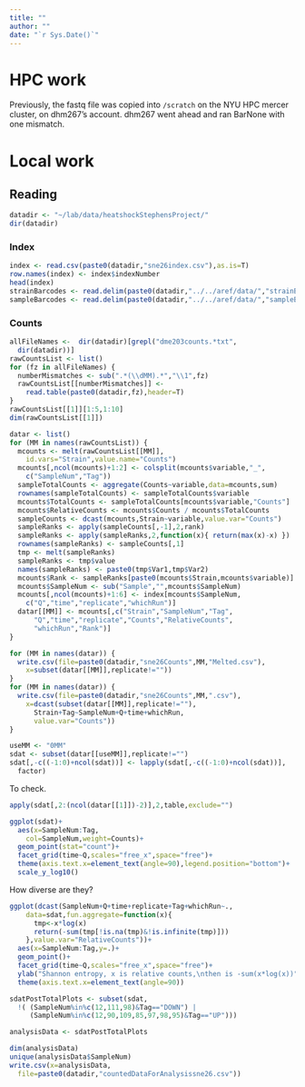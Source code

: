 ```yaml
---
title: ""
author: ""
date: "`r Sys.Date()`"
---
```


# HPC work

Previously, the fastq file was copied into `/scratch` on 
the NYU HPC mercer cluster, on dhm267's account. dhm267 went ahead
and ran BarNone with one mismatch.

# Local work

## Reading

```r
datadir <- "~/lab/data/heatshockStephensProject/"
dir(datadir)
```

### Index

```r
index <- read.csv(paste0(datadir,"sne26index.csv"),as.is=T)
row.names(index) <- index$indexNumber
head(index)
strainBarcodes <- read.delim(paste0(datadir,"../../aref/data/","strainBarcodesNislowRevision.txt"))
sampleBarcodes <- read.delim(paste0(datadir,"../../aref/data/","sampleBarcodesRobinson2014.txt"))
```

### Counts

```r
allFileNames <-  dir(datadir)[grepl("dme203counts.*txt",
  dir(datadir))]
rawCountsList <- list()
for (fz in allFileNames) {
  numberMismatches <- sub(".*(\\dMM).*","\\1",fz)
  rawCountsList[[numberMismatches]] <-
    read.table(paste0(datadir,fz),header=T)
}
rawCountsList[[1]][1:5,1:10]
dim(rawCountsList[[1]])
```

```r
datar <- list()
for (MM in names(rawCountsList)) {
  mcounts <- melt(rawCountsList[[MM]],
    id.vars="Strain",value.name="Counts")
  mcounts[,ncol(mcounts)+1:2] <- colsplit(mcounts$variable,"_",
    c("SampleNum","Tag"))
  sampleTotalCounts <- aggregate(Counts~variable,data=mcounts,sum)
  rownames(sampleTotalCounts) <- sampleTotalCounts$variable
  mcounts$TotalCounts <- sampleTotalCounts[mcounts$variable,"Counts"]
  mcounts$RelativeCounts <- mcounts$Counts / mcounts$TotalCounts
  sampleCounts <- dcast(mcounts,Strain~variable,value.var="Counts")
  sampleRanks <- apply(sampleCounts[,-1],2,rank)
  sampleRanks <- apply(sampleRanks,2,function(x){ return(max(x)-x) })
  rownames(sampleRanks) <- sampleCounts[,1]
  tmp <- melt(sampleRanks)
  sampleRanks <- tmp$value
  names(sampleRanks) <- paste0(tmp$Var1,tmp$Var2)
  mcounts$Rank <- sampleRanks[paste0(mcounts$Strain,mcounts$variable)]
  mcounts$SampleNum <- sub("Sample","",mcounts$SampleNum)
  mcounts[,ncol(mcounts)+1:6] <- index[mcounts$SampleNum,
    c("Q","time","replicate","whichRun")]
  datar[[MM]] <- mcounts[,c("Strain","SampleNum","Tag",
      "Q","time","replicate","Counts","RelativeCounts",
      "whichRun","Rank")]
}
```

```r
for (MM in names(datar)) {
  write.csv(file=paste0(datadir,"sne26Counts",MM,"Melted.csv"),
    x=subset(datar[[MM]],replicate!=""))
}
for (MM in names(datar)) {
  write.csv(file=paste0(datadir,"sne26Counts",MM,".csv"),
    x=dcast(subset(datar[[MM]],replicate!=""),
      Strain+Tag~SampleNum+Q+time+whichRun,
      value.var="Counts"))
}
```

```r
useMM <- "0MM"
sdat <- subset(datar[[useMM]],replicate!="")
sdat[,-c((-1:0)+ncol(sdat))] <- lapply(sdat[,-c((-1:0)+ncol(sdat))],
  factor)
```

To check.

```r
apply(sdat[,2:(ncol(datar[[1]])-2)],2,table,exclude="")
```
```r
ggplot(sdat)+
  aes(x=SampleNum:Tag,
    col=SampleNum,weight=Counts)+
  geom_point(stat="count")+
  facet_grid(time~Q,scales="free_x",space="free")+
  theme(axis.text.x=element_text(angle=90),legend.position="bottom")+
  scale_y_log10()
```

How diverse are they?

```r
ggplot(dcast(SampleNum+Q+time+replicate+Tag+whichRun~.,
    data=sdat,fun.aggregate=function(x){
      tmp<-x*log(x)
      return(-sum(tmp[!is.na(tmp)&!is.infinite(tmp)]))
    },value.var="RelativeCounts"))+
  aes(x=SampleNum:Tag,y=.)+
  geom_point()+
  facet_grid(time~Q,scales="free_x",space="free")+
  ylab("Shannon entropy, x is relative counts,\nthen is -sum(x*log(x))")+
  theme(axis.text.x=element_text(angle=90))
```


```r
sdatPostTotalPlots <- subset(sdat,
  !( (SampleNum%in%c(12,111,98)&Tag=="DOWN") |
     (SampleNum%in%c(12,90,109,85,97,98,95)&Tag=="UP")))
```


```r
analysisData <- sdatPostTotalPlots
```

```r
dim(analysisData)
unique(analysisData$SampleNum)
write.csv(x=analysisData,
  file=paste0(datadir,"countedDataForAnalysissne26.csv"))
```

